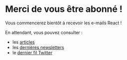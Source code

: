 # Merci de vous être abonné !


<SignupConfirmationCall />

Vous commencerez bientôt à recevoir les e-mails React !

En attendant, vous pouvez consulter :

- les [articles](/articles)
- les [dernières newsletters](/newsletter)
- le [dernier fil Twitter](https://slo.im/thread)